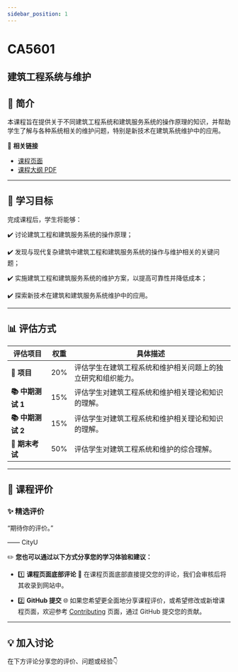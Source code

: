 ```yaml
---
sidebar_position: 1
---
```


# CA5601
## 建筑工程系统与维护

## **📘 简介**
本课程旨在提供关于不同建筑工程系统和建筑服务系统的操作原理的知识，并帮助学生了解与各种系统相关的维护问题，特别是新技术在建筑系统维护中的应用。

🔗 **相关链接**
- [课程页面](https://www.cityu.edu.hk/catalogue/pg/202425/course/CA5601.htm)
- [课程大纲 PDF](https://www.cityu.edu.hk/catalogue/pg/202425/course/CA5601.pdf)

---

## **🎯 学习目标**

完成课程后，学生将能够：

✔️ 讨论建筑工程和建筑服务系统的操作原理；

✔️ 发现与现代复杂建筑中建筑工程和建筑服务系统的操作与维护相关的关键问题；

✔️ 实施建筑工程和建筑服务系统的维护方案，以提高可靠性并降低成本；

✔️ 探索新技术在建筑和建筑服务系统维护中的应用。

---

## **📊 评估方式**

| **评估项目**          | **权重** | **具体描述**                                                                                       |
|----------------------|---------|---------------------------------------------------------------------------------------------------|
| **📝 项目**           | 20%     | 评估学生在建筑工程系统和维护相关问题上的独立研究和组织能力。                                           |
| **📚 中期测试 1**      | 15%     | 评估学生对建筑工程系统和维护相关理论和知识的理解。                                                     |
| **📚 中期测试 2**      | 15%     | 评估学生对建筑工程系统和维护相关理论和知识的理解。                                                     |
| **📝 期末考试**        | 50%     | 评估学生对建筑工程系统和维护的综合理解。                                                             |

---

## **💬 课程评价**

### ✨ **精选评价**
<div className={commentStyles.commentBox}>
    <p className={commentStyles.commentText}>
        “期待你的评价。”
    </p>
    <p className={commentStyles.commentAuthor}>—— CityU</p>
</div>

✏️ **您也可以通过以下方式分享您的学习体验和建议：**

- 1️⃣ **课程页面底部评论**
💬 在课程页面底部直接提交您的评论，我们会审核后将其收录到网站中。

- 2️⃣ **GitHub 提交**
🌐 如果您希望更全面地分享课程评价，或希望修改或新增课程页面，欢迎参考 [Contributing](https://penjc.github.io/cityU-navigator/contributing) 页面，通过 GitHub 提交您的贡献。

---

## **💡 加入讨论**

在下方评论分享您的评价、问题或经验👇
<Utterances />